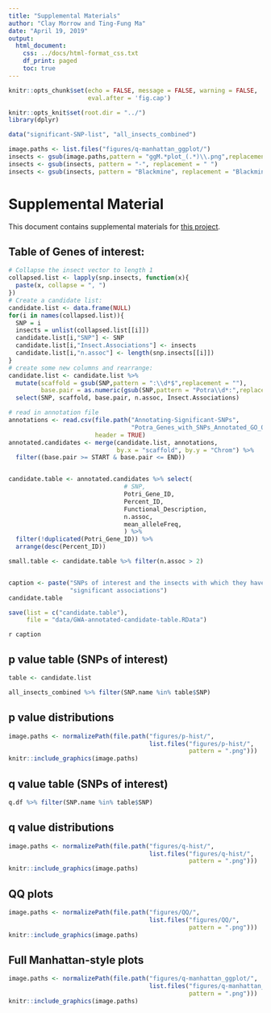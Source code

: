 ```yaml
---
title: "Supplemental Materials"
author: "Clay Morrow and Ting-Fung Ma"
date: "April 19, 2019"
output: 
  html_document:
    css: ../docs/html-format_css.txt
    df_print: paged
    toc: true
---
```


```r
knitr::opts_chunk$set(echo = FALSE, message = FALSE, warning = FALSE,
                      eval.after = 'fig.cap')

knitr::opts_knit$set(root.dir = "../")
library(dplyr)
```
```r
data("significant-SNP-list", "all_insects_combined")
```

```r
image.paths <- list.files("figures/q-manhattan_ggplot/")
insects <- gsub(image.paths,pattern = "ggM.*plot_(.*)\\.png",replacement = "\\1")
insects <- gsub(insects, pattern = "-", replacement = " ")
insects <- gsub(insects, pattern = "Blackmine", replacement = "Blackmine Beetle")
```

# Supplemental Material

This document contains supplemental materials for 
[this project](final-project_results-summary.Rmd).

## Table of Genes of interest:

```r
# Collapse the insect vector to length 1
collapsed.list <- lapply(snp.insects, function(x){
  paste(x, collapse = ", ")
})
# Create a candidate list:
candidate.list <- data.frame(NULL)
for(i in names(collapsed.list)){
  SNP = i
  insects = unlist(collapsed.list[[i]])
  candidate.list[i,"SNP"] <- SNP
  candidate.list[i,"Insect.Associations"] <- insects
  candidate.list[i,"n.assoc"] <- length(snp.insects[[i]])
}
# create some new columns and rearrange:
candidate.list <- candidate.list %>% 
  mutate(scaffold = gsub(SNP,pattern = ":\\d*$",replacement = ""),
         base.pair = as.numeric(gsub(SNP,pattern = "Potra\\d*:",replacement = ""))) %>% 
  select(SNP, scaffold, base.pair, n.assoc, Insect.Associations)

# read in annotation file
annotations <- read.csv(file.path("Annotating-Significant-SNPs",
                                  "Potra_Genes_with_SNPs_Annotated_GO_042419.csv"),
                        header = TRUE)
annotated.candidates <- merge(candidate.list, annotations, 
                              by.x = "scaffold", by.y = "Chrom") %>% 
  filter((base.pair >= START & base.pair <= END))


candidate.table <- annotated.candidates %>% select(
                                # SNP, 
                                Potri_Gene_ID, 
                                Percent_ID, 
                                Functional_Description,
                                n.assoc, 
                                mean_alleleFreq, 
                                ) %>% 
  filter(!duplicated(Potri_Gene_ID)) %>% 
  arrange(desc(Percent_ID))

small.table <- candidate.table %>% filter(n.assoc > 2)


caption <- paste("SNPs of interest and the insects with which they have",
                 "significant associations")
candidate.table

save(list = c("candidate.table"),
     file = "data/GWA-annotated-candidate-table.RData")
```

`r caption`

## p value table (SNPs of interest)

```r
table <- candidate.list

all_insects_combined %>% filter(SNP.name %in% table$SNP)
```


## p value distributions

```r
image.paths <- normalizePath(file.path("figures/p-hist/",
                                       list.files("figures/p-hist/",
                                                  pattern = ".png")))
knitr::include_graphics(image.paths)
```

## q value table (SNPs of interest)

```r
q.df %>% filter(SNP.name %in% table$SNP)
```


## q value distributions
```r
image.paths <- normalizePath(file.path("figures/q-hist/",
                                       list.files("figures/q-hist/",
                                                  pattern = ".png")))
knitr::include_graphics(image.paths)
```

## QQ plots
```r
image.paths <- normalizePath(file.path("figures/QQ/",
                                       list.files("figures/QQ/",
                                                  pattern = ".png")))
knitr::include_graphics(image.paths)
```

## Full Manhattan-style plots

```r
image.paths <- normalizePath(file.path("figures/q-manhattan_ggplot/",
                                       list.files("figures/q-manhattan_ggplot/",
                                                  pattern = ".png")))
knitr::include_graphics(image.paths)
```

